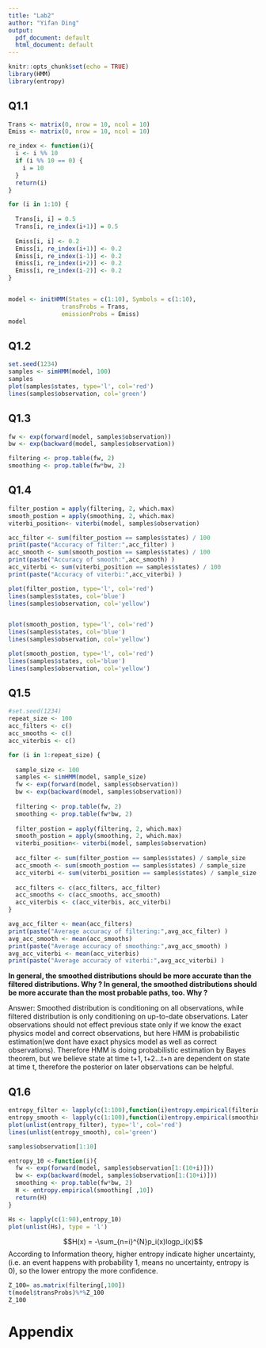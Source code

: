 ```yaml
---
title: "Lab2"
author: "Yifan Ding"
output:
  pdf_document: default
  html_document: default
---
```


```r
knitr::opts_chunk$set(echo = TRUE)
library(HMM)
library(entropy)
```

## Q1.1

```r
Trans <- matrix(0, nrow = 10, ncol = 10)
Emiss <- matrix(0, nrow = 10, ncol = 10)

re_index <- function(i){
  i <- i %% 10
  if (i %% 10 == 0) {
    i = 10
  }
  return(i)
}

for (i in 1:10) {
  
  Trans[i, i] = 0.5
  Trans[i, re_index(i+1)] = 0.5
  
  Emiss[i, i] <- 0.2
  Emiss[i, re_index(i+1)] <- 0.2
  Emiss[i, re_index(i-1)] <- 0.2
  Emiss[i, re_index(i+2)] <- 0.2
  Emiss[i, re_index(i-2)] <- 0.2
}


model <- initHMM(States = c(1:10), Symbols = c(1:10), 
               transProbs = Trans,
               emissionProbs = Emiss)
model
```



## Q1.2

```r
set.seed(1234)
samples <- simHMM(model, 100)
samples
plot(samples$states, type='l', col='red')
lines(samples$observation, col='green')
```

## Q1.3

```r
fw <- exp(forward(model, samples$observation))
bw <- exp(backward(model, samples$observation))

filtering <- prop.table(fw, 2) 
smoothing <- prop.table(fw*bw, 2) 
```

## Q1.4

```r
filter_postion = apply(filtering, 2, which.max)
smooth_postion = apply(smoothing, 2, which.max)
viterbi_position<- viterbi(model, samples$observation)

acc_filter <- sum(filter_postion == samples$states) / 100
print(paste("Accuracy of filter:",acc_filter) )
acc_smooth <- sum(smooth_postion == samples$states) / 100
print(paste("Accuracy of smooth:",acc_smooth) )
acc_viterbi <- sum(viterbi_position == samples$states) / 100
print(paste("Accuracy of viterbi:",acc_viterbi) )

plot(filter_postion, type='l', col='red')
lines(samples$states, col='blue')
lines(samples$observation, col='yellow')


plot(smooth_postion, type='l', col='red')
lines(samples$states, col='blue')
lines(samples$observation, col='yellow')

plot(smooth_postion, type='l', col='red')
lines(samples$states, col='blue')
lines(samples$observation, col='yellow')


```

## Q1.5

```r
#set.seed(1234)
repeat_size <- 100
acc_filters <- c()
acc_smooths <- c()
acc_viterbis <- c()

for (i in 1:repeat_size) {
  
  sample_size <- 100
  samples <- simHMM(model, sample_size)
  fw <- exp(forward(model, samples$observation))
  bw <- exp(backward(model, samples$observation))
  
  filtering <- prop.table(fw, 2) 
  smoothing <- prop.table(fw*bw, 2) 
  
  filter_postion = apply(filtering, 2, which.max)
  smooth_postion = apply(smoothing, 2, which.max)
  viterbi_position<- viterbi(model, samples$observation)
  
  acc_filter <- sum(filter_postion == samples$states) / sample_size
  acc_smooth <- sum(smooth_postion == samples$states) / sample_size
  acc_viterbi <- sum(viterbi_position == samples$states) / sample_size
  
  acc_filters <- c(acc_filters, acc_filter)
  acc_smooths <- c(acc_smooths, acc_smooth)
  acc_viterbis <- c(acc_viterbis, acc_viterbi)
}

avg_acc_filter <- mean(acc_filters)
print(paste("Average accuracy of filtering:",avg_acc_filter) )
avg_acc_smooth <- mean(acc_smooths)
print(paste("Average accuracy of smoothing:",avg_acc_smooth) )
avg_acc_viterbi <- mean(acc_viterbis)
print(paste("Average accuracy of viterbi:",avg_acc_viterbi) )

```

**In general, the smoothed
distributions should be more accurate than the filtered distributions. Why ? In general,
the smoothed distributions should be more accurate than the most probable paths, too.
Why ?**

Answer: Smoothed distribution is conditioning on all observations, while filtered distribution is only conditioning on up-to-date observations. Later observations should not effect previous state only if we know the exact physics model and correct observations, but here HMM is probabilistic estimation(we dont have exact physics model as well as correct observations). Therefore HMM is doing probabilistic estimation by Bayes theorem, but we believe state at time t+1, t+2...t+n are dependent on state at time t, therefore the posterior on later observations can be helpful.

## Q1.6
```r
entropy_filter <- lapply(c(1:100),function(i)entropy.empirical(filtering[,i]))
entropy_smooth <- lapply(c(1:100),function(i)entropy.empirical(smoothing[,i]))
plot(unlist(entropy_filter), type='l', col='red')
lines(unlist(entropy_smooth), col='green')
```
```r
samples$observation[1:10]
```

```r
entropy_10 <-function(i){
  fw <- exp(forward(model, samples$observation[1:(10+i)]))
  bw <- exp(backward(model, samples$observation[1:(10+i)]))
  smoothing <- prop.table(fw*bw, 2)
  H <- entropy.empirical(smoothing[ ,10])
  return(H)
}

Hs <- lapply(c(1:90),entropy_10)
plot(unlist(Hs), type = 'l')
```

$$H(x) = -\sum_{n=i}^{N}p_i(x)logp_i(x)$$
According to Information theory, higher entropy indicate higher uncertainty, (i.e. an event happens with probability 1, means no uncertainty, entropy is 0), so the lower entropy the more confidence.


```r
Z_100= as.matrix(filtering[,100])
t(model$transProbs)%*%Z_100
Z_100
```

# Appendix

```r

```

